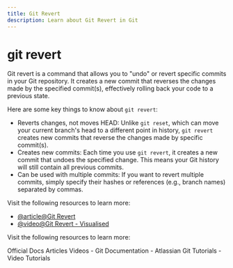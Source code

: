 ```yaml
---
title: Git Revert
description: Learn about Git Revert in Git
---
```


# git revert

Git revert is a command that allows you to "undo" or revert specific commits in your Git repository. It creates a new commit that reverses the changes made by the specified commit(s), effectively rolling back your code to a previous state.

Here are some key things to know about `git revert`:

- Reverts changes, not moves HEAD: Unlike `git reset`, which can move your current branch's head to a different point in history, `git revert` creates new commits that reverse the changes made by specific commit(s).
- Creates new commits: Each time you use `git revert`, it creates a new commit that undoes the specified change. This means your Git history will still contain all previous commits.
- Can be used with multiple commits: If you want to revert multiple commits, simply specify their hashes or references (e.g., branch names) separated by commas.

Visit the following resources to learn more:

- [@article@Git Revert](https://medium.com/@meghasharmaa704/git-revert-84727b543c17)
- [@video@Git Revert - Visualised](https://www.youtube.com/watch?v=XJqQPNudPSY)

Visit the following resources to learn more:

<Tabs defaultValue="official">
<TabsList>
<TabsTrigger value="official">Official Docs</TabsTrigger>
<TabsTrigger value="article">Articles</TabsTrigger>
<TabsTrigger value="video">Videos</TabsTrigger>
</TabsList>

<TabsContent value="official">
- <Link href="https://git-scm.com/docs">Git Documentation</Link>
</TabsContent>
<TabsContent value="article">
- <Link href="https://www.atlassian.com/git/tutorials">Atlassian Git Tutorials</Link>
</TabsContent>
<TabsContent value="video">
- <Link href="https://www.youtube.com/results?search_query=git+git-revert+tutorial">Video Tutorials</Link>
</TabsContent>
</Tabs>

<Outlet path="3-git-branching/basics/git-revert" />
